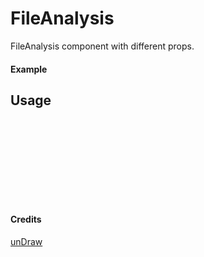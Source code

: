 
<Meta of={FileAnalysis} title="unDraw/FileAnalysis" />

# FileAnalysis

FileAnalysis component with different props.

#### Example

<Canvas of={FileAnalysis.Primary} />

## Usage

```ts
import { FileAnalysis } from "yadl-ui";

const Example = () => {
  return (
      <FileAnalysis />
  );
};

export default Example;
```

#### Credits
[unDraw](https://undraw.co/illustrations)
